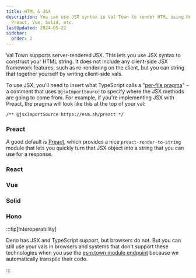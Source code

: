 ```yaml
---
title: HTML & JSX
description: You can use JSX syntax in Val Town to render HTML using React,
  Preact, Vue, Solid, etc.
lastUpdated: 2024-05-22
sidebar:
  order: 2
---
```



Val Town supports server-rendered JSX. This lets you use JSX syntax to construct
your HTML string. It does not include any client-side JSX framework features,
such as re-rendering on the client, but you can string that together yourself
by writing client-side vals.

To use JSX, you'll need to insert what TypeScript calls a
"[per-file pragma](https://www.typescriptlang.org/tsconfig#jsxImportSource)" - a
comment that uses `@jsxImportSource` to specify where the JSX methods are going
to come from. For example, if you're implementing JSX with Preact, the pragma
will look like this at the top of your val:

```tsx
/** @jsxImportSource https://esm.sh/preact */
```

### Preact

A good default is [Preact](https://github.com/preactjs/preact), which provides a
nice `preact-render-to-string` module that lets you quickly turn that JSX object
into a string that you can use for a response.

<Val url="https://www.val.town/embed/maxm/preactExample" />

### React

<Val url="https://www.val.town/embed/maxm/reactExample" />

### Vue

<Val url="https://www.val.town/embed/maxm/vueExample" />

### Solid

<Val url="https://www.val.town/embed/maxm/solidExample" />

### Hono

<Val url="https://www.val.town/embed/maxm/honoJSXExample" />

:::tip[Interoperability]

Deno has JSX and TypeScript support, but browsers do not. But you
can still use your vals in browsers and systems that don't support
these technologies when you use the [esm.town module endpoint](/api/esm-town) because we automatically transpile their code.

:::
